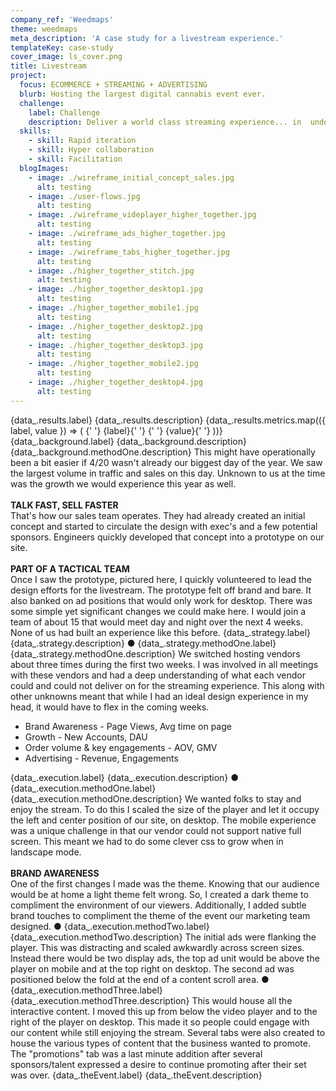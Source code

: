 ```yaml
---
company_ref: 'Weedmaps'
theme: weedmaps
meta_description: 'A case study for a livestream experience.'
templateKey: case-study
cover_image: ls_cover.png
title: Livestream
project:
  focus: ECOMMERCE + STREAMING + ADVERTISING
  blurb: Hosting the largest digital cannabis event ever.
  challenge:
    label: Challenge
    description: Deliver a world class streaming experience... in  under a month. Own the design experience while partnering closely with sales, marketing, legal, lifestyle & culture, and engineering to deliver against company identified measures of success.
  skills:
    - skill: Rapid iteration
    - skill: Hyper collaboration
    - skill: Facilitation
  blogImages:
    - image: ./wireframe_initial_concept_sales.jpg
      alt: testing
    - image: ./user-flows.jpg
      alt: testing
    - image: ./wireframe_videplayer_higher_together.jpg
      alt: testing
    - image: ./wireframe_ads_higher_together.jpg
      alt: testing
    - image: ./wireframe_tabs_higher_together.jpg
      alt: testing
    - image: ./higher_together_stitch.jpg
      alt: testing
    - image: ./higher_together_desktop1.jpg
      alt: testing
    - image: ./higher_together_mobile1.jpg
      alt: testing
    - image: ./higher_together_desktop2.jpg
      alt: testing
    - image: ./higher_together_desktop3.jpg
      alt: testing
    - image: ./higher_together_mobile2.jpg
      alt: testing
    - image: ./higher_together_desktop4.jpg
      alt: testing
---
```



<SectionWrapper>
  <SectionMax>
    <Flex mt={0} mb={5} flexDirection='column' width={0} flexWrap='wrap'>
      <Heading2
        mb={4}
        fontWeight={700}
        css={`
          hyphens: auto;
          text-transform: uppercase;
        `}
      >
        {data_.results.label}
      </Heading2>
      <Subtitle2 mb={4}>{data_.results.description}</Subtitle2>
    </Flex>
    <Flex flexDirection='row' width={0} flexWrap='wrap'>
      {data_.results.metrics.map(({ label, value }) => (
        <Flex
          flexDirection={['row', 'column']}
          justifyContent='space-between'
          alignItems={['center', 'flex-start']}
          width={[0, 1 / 3]}
          mb={7}
        >
          <Heading5
            width={[2 / 4, 0]}
            order={[1, 0]}
            mb={[0, 2]}
            px={[3, 0]}
            css={`
              hyphens: auto;
            `}
          >
            {' '}
            {label}{' '}
          </Heading5>
          <Heading1
            width={[1 / 4, 0]}
            order={[0, 1]}
            lineHeight={'100%'}
            fontSize={['42px', '96px']}
          >
            {' '}
            {value}{' '}
          </Heading1>
        </Flex>
      ))}
    </Flex>
  </SectionMax>
</SectionWrapper>

<SectionWrapper mb={0} pt={0}>
  <SectionMax>
    <Flex
      width={0}
      flexDirection='row'
      flexWrap='wrap'
      justifyContent='space-between'
      mb={6}
    >
      <Flex width={0} flexDirection='column' mb={4} width={[0, 1 / 2, 1 / 3]}>
        <Heading2
          fontWeight={700}
          css={`
            hyphens: auto;
            text-transform: uppercase;
          `}
          mb={4}
        >
          {data_.background.label}
        </Heading2>
      </Flex>
      <Flex width={0} flexDirection='column' width={[0, 1 / 2, 2 / 3]}>
        <Subtitle1 mt={2}>{data_.background.description}</Subtitle1>
      </Flex>
    </Flex>
    <Flex width='100%' flexDirection='column'>
      <Flex
        width='100%'
        flexWrap='wrap'
        flexDirection='row'
        py={8}
        sx={{
          borderBottomWidth: '0px',
          borderTopWidth: '3px',
          borderLeftWidth: '0px',
          borderRightWidth: '0px',
          borderStyle: 'solid',
          borderColor: 'text'
        }}
      >
        <Flex
          width={[0, 1 / 2, 1 / 3]}
          mb={4}
          px={[0, 3]}
          flexDirection='column'
        >
          <Subtitle2>{data_.background.methodOne.description}</Subtitle2>
          <Body2 width={0} my={6}>
            This might have operationally been a bit easier if 4/20 wasn't
            already our biggest day of the year. We saw the largest volume in
            traffic and sales on this day. Unknown to us at the time was the
            growth we would experience this year as well.
            <br />
            <br />
            <strong> TALK FAST, SELL FASTER </strong> <br />
            That's how our sales team operates. They had already created an
            initial concept and started to circulate the design with exec's and
            a few potential sponsors. Engineers quickly developed that concept
            into a prototype on our site.
            <br />
            <br />
            <strong>PART OF A TACTICAL TEAM </strong> <br />
            Once I saw the prototype, pictured here, I quickly volunteered to
            lead the design efforts for the livestream. The prototype felt off
            brand and bare. It also banked on ad positions that would only work
            for desktop. There was some simple yet significant changes we could
            make here. I would join a team of about 15 that would meet day and
            night over the next 4 weeks. None of us had built an experience like
            this before.
          </Body2>
        </Flex>
        <Flex px={3} width={0} flexDirection='column' alignItems='center'>
          <PreviewCompatibleImage
            imageInfo={props.blogImages[0].image}
            width={1}
            zIndex={6}
          />
        </Flex>
      </Flex>
    </Flex>
  </SectionMax>
</SectionWrapper>

<SectionWrapper mb={0} pt={0}>
  <SectionMax>
    <Flex
      width={0}
      flexDirection='row'
      flexWrap='wrap'
      justifyContent='space-between'
      mb={6}
    >
      <Flex width={0} flexDirection='column' mb={4} width={[0, 1 / 2, 1 / 3]}>
        <Heading2
          fontWeight={700}
          css={`
            hyphens: auto;
            text-transform: uppercase;
          `}
          mb={4}
        >
          {data_.strategy.label}
        </Heading2>
      </Flex>
      <Flex width={0} flexDirection='column' width={[0, 1 / 2, 2 / 3]}>
        <Subtitle1 mt={2}>{data_.strategy.description}</Subtitle1>
      </Flex>
    </Flex>
    <Flex width='100%' flexDirection='column'>
      <Flex
        width='100%'
        flexWrap='wrap'
        flexDirection='row'
        py={8}
        sx={{
          borderBottomWidth: '0px',
          borderTopWidth: '3px',
          borderLeftWidth: '0px',
          borderRightWidth: '0px',
          borderStyle: 'solid',
          borderColor: 'text'
        }}
      >
        <Flex
          width={[0, 1 / 2, 1 / 3]}
          mb={4}
          px={[0, 3]}
          flexDirection='column'
        >
          <Heading5 width={0} my={4}>
            ● {data_.strategy.methodOne.label}
          </Heading5>
          <Subtitle2>{data_.strategy.methodOne.description}</Subtitle2>
          <Body2 width={0} my={6}>
            We switched hosting vendors about three times during the first two
            weeks. I was involved in all meetings with these vendors and had a
            deep understanding of what each vendor could and could not deliver
            on for the streaming experience. This along with other unknowns
            meant that while I had an ideal design experience in my head, it
            would have to flex in the coming weeks.
            <ul>
              <li> Brand Awareness - Page Views, Avg time on page</li>
              <li> Growth - New Accounts, DAU </li>
              <li> Order volume & key engagements - AOV, GMV </li>
              <li> Advertising - Revenue, Engagements</li>
            </ul>
          </Body2>
        </Flex>
        <Flex px={3} width={0} flexDirection='column' alignItems='center'>
          <PreviewCompatibleImage
            imageInfo={props.blogImages[1].image}
            width={1}
            zIndex={6}
          />
        </Flex>
      </Flex>
    </Flex>
  </SectionMax>
</SectionWrapper>

<SectionWrapper mb={0} pt={0}>
  <SectionMax>
    <Flex
      width={0}
      flexDirection='row'
      flexWrap='wrap'
      justifyContent='space-between'
      mb={6}
    >
      <Flex width={0} flexDirection='column' mb={4} width={[0, 1 / 2, 1 / 3]}>
        <Heading2
          fontWeight={700}
          css={`
            hyphens: auto;
            text-transform: uppercase;
          `}
          mb={4}
        >
          {data_.execution.label}
        </Heading2>
      </Flex>
      <Flex width={0} flexDirection='column' width={[0, 1 / 2, 2 / 3]}>
        <Subtitle1 mt={2}>{data_.execution.description}</Subtitle1>
      </Flex>
    </Flex>
    <Flex width='100%' flexDirection='column'>
      <Flex
        width='100%'
        flexWrap='wrap'
        flexDirection='row'
        py={8}
        sx={{
          borderBottomWidth: '0px',
          borderTopWidth: '3px',
          borderLeftWidth: '0px',
          borderRightWidth: '0px',
          borderStyle: 'solid',
          borderColor: 'text'
        }}
      >
        <Flex
          width={[0, 1 / 2, 1 / 3]}
          mb={4}
          px={[0, 3]}
          flexDirection='column'
        >
          <Heading5 width={0} my={4}>
            ● {data_.execution.methodOne.label}
          </Heading5>
          <Subtitle2>{data_.execution.methodOne.description}</Subtitle2>
          <Body2 width={0} my={6}>
            We wanted folks to stay and enjoy the stream. To do this I scaled
            the size of the player and let it occupy the left and center
            position of our site, on desktop. The mobile experience was a unique
            challenge in that our vendor could not support native full screen.
            This meant we had to do some clever css to grow when in landscape
            mode.
            <br />
            <br />
            <strong> BRAND AWARENESS </strong> <br />
            One of the first changes I made was the theme. Knowing that our
            audience would be at home a light theme felt wrong. So, I created a
            dark theme to compliment the environment of our viewers.
            Additionally, I added subtle brand touches to compliment the theme
            of the event our marketing team designed.
          </Body2>
        </Flex>
        <Flex
          px={3}
          width={0}
          flexDirection='column'
          alignItems='center'
          justifyContent='center'
        >
          <PreviewCompatibleImage
            imageInfo={props.blogImages[2].image}
            width={1}
            zIndex={6}
          />
        </Flex>
      </Flex>
    </Flex>
    <Flex width='100%' flexDirection='column'>
      <Flex
        width='100%'
        flexWrap='wrap'
        flexDirection='row'
        py={8}
        sx={{
          borderBottomWidth: '0px',
          borderTopWidth: '3px',
          borderLeftWidth: '0px',
          borderRightWidth: '0px',
          borderStyle: 'solid',
          borderColor: 'text'
        }}
      >
        <Flex
          width={[0, 1 / 2, 1 / 3]}
          mb={4}
          px={[0, 3]}
          flexDirection='column'
        >
          <Heading5 width={0} my={4}>
            ● {data_.execution.methodTwo.label}
          </Heading5>
          <Subtitle2>{data_.execution.methodTwo.description}</Subtitle2>
          <Body2 width={0} my={6}>
            The initial ads were flanking the player. This was distracting and
            scaled awkwardly across screen sizes. Instead there would be two
            display ads, the top ad unit would be above the player on mobile and
            at the top right on desktop. The second ad was positioned below the
            fold at the end of a content scroll area.
          </Body2>
        </Flex>
        <Flex
          px={3}
          width={0}
          flexDirection='column'
          alignItems='center'
          justifyContent='center'
        >
          <PreviewCompatibleImage
            imageInfo={props.blogImages[3].image}
            width={1}
            zIndex={6}
          />
        </Flex>
      </Flex>
    </Flex>
    <Flex width='100%' flexDirection='column'>
      <Flex
        width='100%'
        flexWrap='wrap'
        flexDirection='row'
        py={8}
        sx={{
          borderBottomWidth: '0px',
          borderTopWidth: '3px',
          borderLeftWidth: '0px',
          borderRightWidth: '0px',
          borderStyle: 'solid',
          borderColor: 'text'
        }}
      >
        <Flex
          width={[0, 1 / 2, 1 / 3]}
          mb={4}
          px={[0, 3]}
          flexDirection='column'
        >
          <Heading5 width={0} my={4}>
            ● {data_.execution.methodThree.label}
          </Heading5>
          <Subtitle2>{data_.execution.methodThree.description}</Subtitle2>
          <Body2 width={0} my={6}>
            This would house all the interactive content. I moved this up from
            below the video player and to the right of the player on desktop.
            This made it so people could engage with our content while still
            enjoying the stream. Several tabs were also created to house the
            various types of content that the business wanted to promote. The
            "promotions" tab was a last minute addition after several
            sponsors/talent expressed a desire to continue promoting after their
            set was over.
          </Body2>
        </Flex>
        <Flex
          px={3}
          width={0}
          flexDirection='column'
          alignItems='center'
          justifyContent='center'
        >
          <PreviewCompatibleImage
            imageInfo={props.blogImages[4].image}
            width={1}
            zIndex={6}
          />
        </Flex>
      </Flex>
    </Flex>
  </SectionMax>
</SectionWrapper>

<SectionWrapper mb={0} pt={0}>
  <SectionMax>
    <Flex
      width={0}
      flexDirection='row'
      flexWrap='wrap'
      justifyContent='space-between'
      mb={6}
    >
      <Flex width={0} flexDirection='column' mb={4} width={[0, 1 / 2, 1 / 3]}>
        <Heading2
          fontWeight={700}
          css={`
            hyphens: auto;
            text-transform: uppercase;
          `}
          mb={4}
        >
          {data_.theEvent.label}
        </Heading2>
      </Flex>
      <Flex width={0} flexDirection='column' width={[0, 1 / 2, 2 / 3]}>
        <Subtitle1 mt={2}>{data_.theEvent.description}</Subtitle1>
      </Flex>
    </Flex>
  </SectionMax>
</SectionWrapper>
<Flex width='100%' flexDirection='column'>
  <Flex
    width='100%'
    flexWrap='wrap'
    flexDirection='row'
    sx={{
      borderBottomWidth: '0px',
      borderTopWidth: '3px',
      borderLeftWidth: '0px',
      borderRightWidth: '0px',
      borderStyle: 'solid',
      borderColor: 'text'
    }}
  >
    <Flex width={0} flexDirection='column' alignItems='center'>
      <PreviewCompatibleImage
        imageInfo={props.blogImages[5].image}
        width={1}
        zIndex={6}
      />
    </Flex>
  </Flex>
</Flex>
